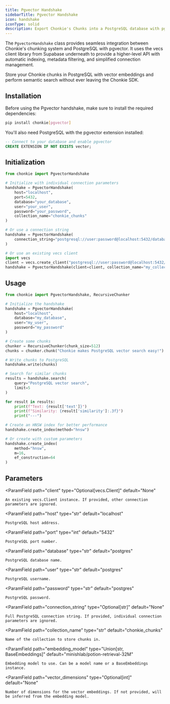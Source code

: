 ```yaml
---
title: Pgvector Handshake
sidebarTitle: Pgvector Handshake
icon: handshake
iconType: solid
description: Export Chonkie's Chunks into a PostgreSQL database with pgvector.
---
```


The `PgvectorHandshake` class provides seamless integration between Chonkie's chunking system and PostgreSQL with pgvector. It uses the vecs client library from Supabase underneath to provide a higher-level API with automatic indexing, metadata filtering, and simplified connection management.

Store your Chonkie chunks in PostgreSQL with vector embeddings and perform semantic search without ever leaving the Chonkie SDK.

## Installation

Before using the Pgvector handshake, make sure to install the required dependencies:

```bash
pip install chonkie[pgvector]
```

You'll also need PostgreSQL with the pgvector extension installed:

```sql
-- Connect to your database and enable pgvector
CREATE EXTENSION IF NOT EXISTS vector;
```

## Initialization

```python
from chonkie import PgvectorHandshake

# Initialize with individual connection parameters
handshake = PgvectorHandshake(
    host="localhost",
    port=5432,
    database="your_database",
    user="your_user",
    password="your_password",
    collection_name="chonkie_chunks"
)

# Or use a connection string
handshake = PgvectorHandshake(
    connection_string="postgresql://user:password@localhost:5432/database"
)

# Or use an existing vecs client
import vecs
client = vecs.create_client("postgresql://user:password@localhost:5432/database")
handshake = PgvectorHandshake(client=client, collection_name="my_collection")
```

## Usage

<AccordionGroup>

<Accordion title="Writing Chunks" description="Store your chunked text in PostgreSQL with vector embeddings" icon="upload" iconType="solid">

```python
from chonkie import PgvectorHandshake, RecursiveChunker

# Initialize the handshake
handshake = PgvectorHandshake(
    host="localhost",
    database="my_database",
    user="my_user",
    password="my_password"
)

# Create some chunks
chunker = RecursiveChunker(chunk_size=512)
chunks = chunker.chunk("Chonkie makes PostgreSQL vector search easy!")

# Write chunks to PostgreSQL
handshake.write(chunks)
```

</Accordion>

<Accordion title="Searching Chunks" description="Find similar chunks using vector similarity search" icon="magnifying-glass" iconType="solid">

```python
# Search for similar chunks
results = handshake.search(
    query="PostgreSQL vector search",
    limit=5
)

for result in results:
    print(f"Text: {result['text']}")
    print(f"Similarity: {result['similarity']:.3f}")
    print("---")
```

</Accordion>

<Accordion title="Creating Indexes" description="Optimize search performance with vector indexes" icon="bolt" iconType="solid">

```python
# Create an HNSW index for better performance
handshake.create_index(method="hnsw")

# Or create with custom parameters
handshake.create_index(
    method="hnsw",
    m=16,
    ef_construction=64
)
```

</Accordion>

</AccordionGroup>

## Parameters

<ParamField
    path="client"
    type="Optional[vecs.Client]"
    default="None"
>
    An existing vecs.Client instance. If provided, other connection parameters are ignored.
</ParamField>

<ParamField
    path="host"
    type="str"
    default="localhost"
>
    PostgreSQL host address.
</ParamField>

<ParamField
    path="port"
    type="int"
    default="5432"
>
    PostgreSQL port number.
</ParamField>

<ParamField
    path="database"
    type="str"
    default="postgres"
>
    PostgreSQL database name.
</ParamField>

<ParamField
    path="user"
    type="str"
    default="postgres"
>
    PostgreSQL username.
</ParamField>

<ParamField
    path="password"
    type="str"
    default="postgres"
>
    PostgreSQL password.
</ParamField>

<ParamField
    path="connection_string"
    type="Optional[str]"
    default="None"
>
    Full PostgreSQL connection string. If provided, individual connection parameters are ignored.
</ParamField>

<ParamField
    path="collection_name"
    type="str"
    default="chonkie_chunks"
>
    Name of the collection to store chunks in.
</ParamField>

<ParamField
    path="embedding_model"
    type="Union[str, BaseEmbeddings]"
    default="minishlab/potion-retrieval-32M"
>
    Embedding model to use. Can be a model name or a BaseEmbeddings instance.
</ParamField>

<ParamField
    path="vector_dimensions"
    type="Optional[int]"
    default="None"
>
    Number of dimensions for the vector embeddings. If not provided, will be inferred from the embedding model.
</ParamField>

